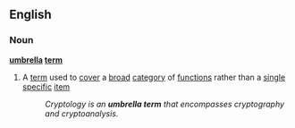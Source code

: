 ==English==
===Noun===
'''[[umbrella]] [[term]]'''
#A [[term]] used to [[cover]] a [[broad]] [[category]] of [[function]]s rather than a [[single]] [[specific]] [[item]]
#:''Cryptology is an '''umbrella term''' that encompasses cryptography and cryptoanalysis.''